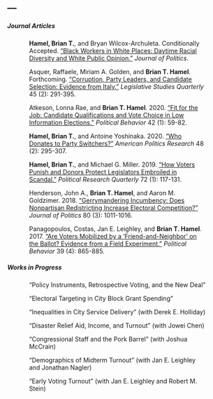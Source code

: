 ---
---

<link rel="stylesheet" href="styles.css" type="text/css">
<link rel="stylesheet" href="site_libs/academicons-1.8.6/css/academicons.css" type="text/css">

##### Journal Articles

<p style="margin-left:50px; margin-right:50px;">
**Hamel, Brian T.**, and Bryan Wilcox-Archuleta. Conditionally Accepted. ["Black Workers in White Places: Daytime Racial Diversity and White Public Opinion."](files/context.pdf) *Journal of Politics*.
</p>

<p style="margin-left:50px; margin-right:50px;">
Asquer, Raffaele, Miriam A. Golden, and **Brian T. Hamel**. Forthcoming. ["Corruption, Party Leaders, and Candidate Selection: Evidence from Italy."](files/italy.pdf) *Legislative Studies Quarterly* 45 (2): 291-395.
</p>

<p style="margin-left:50px; margin-right:50px;">
Atkeson, Lonna Rae, and **Brian T. Hamel**. 2020. ["Fit for the Job: Candidate Qualifications and Vote Choice in Low Information Elections."](files/teachers.pdf) *Political Behavior* 42 (1): 59-82.
</p>

<p style="margin-left:50px; margin-right:50px;">
**Hamel, Brian T.**, and Antoine Yoshinaka. 2020. ["Who Donates to Party Switchers?"](files/switchers.pdf) *American Politics Research* 48 (2): 295-307.
</p>

<p style="margin-left:50px; margin-right:50px;">
**Hamel, Brian T.**, and Michael G. Miller. 2019. ["How Voters Punish and Donors Protect Legislators Embroiled in Scandal."](files/scandal.pdf) *Political Research Quarterly* 72 (1): 117-131.
</p>

<p style="margin-left:50px; margin-right:50px;">
Henderson, John A., **Brian T. Hamel**, and Aaron M. Goldzimer. 2018. ["Gerrymandering Incumbency: Does Nonpartisan Redistricting Increase Electoral Competition?"](files/gerrymandering.pdf) *Journal of Politics* 80 (3): 1011-1016.
</p>

<p style="margin-left:50px; margin-right:50px;">
Panagopoulos, Costas, Jan E. Leighley, and **Brian T. Hamel**. 2017. ["Are Voters Mobilized by a 'Friend-and-Neighbor' on the Ballot? Evidence from a Field Experiment."](files/friends.pdf) *Political Behavior* 39 (4): 865-885.
</p>

##### Works in Progress

<p style="margin-left:50px; margin-right:50px;">
"Policy Instruments, Retrospective Voting, and the New Deal"
</p>

<p style="margin-left:50px; margin-right:50px;">
"Electoral Targeting in City Block Grant Spending"
</p>

<p style="margin-left:50px; margin-right:50px;">
"Inequalities in City Service Delivery" (with Derek E. Holliday)
</p>

<p style="margin-left:50px; margin-right:50px;">
"Disaster Relief Aid, Income, and Turnout" (with Jowei Chen)
</p>

<p style="margin-left:50px; margin-right:50px;">
"Congressional Staff and the Pork Barrel" (with Joshua McCrain)
</p>

<p style="margin-left:50px; margin-right:50px;">
"Demographics of Midterm Turnout" (with Jan E. Leighley and Jonathan Nagler)
</p>

<p style="margin-left:50px; margin-right:50px;">
"Early Voting Turnout" (with Jan E. Leighley and Robert M. Stein)
</p>
